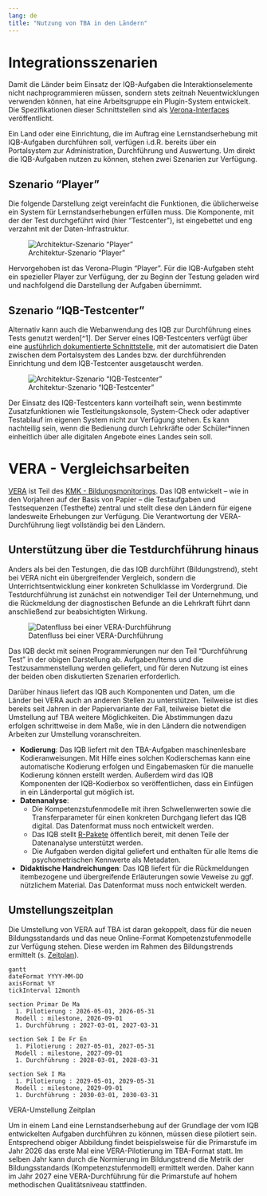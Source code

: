 ```yaml
---
lang: de
title: "Nutzung von TBA in den Ländern"
---
```


# Integrationsszenarien

Damit die Länder beim Einsatz der IQB-Aufgaben die Interaktionselemente nicht nachprogrammieren müssen, sondern stets zeitnah Neuentwicklungen verwenden können, hat eine Arbeitsgruppe ein Plugin-System entwickelt. Die Spezifikationen dieser Schnittstellen sind als [Verona-Interfaces](https://verona-interfaces.github.io) veröffentlicht.

Ein Land oder eine Einrichtung, die im Auftrag eine Lernstandserhebung mit IQB-Aufgaben durchführen soll, verfügen i.d.R. bereits über ein Portalsystem zur Administration, Durchführung und Auswertung. Um direkt die IQB-Aufgaben nutzen zu können, stehen zwei Szenarien zur Verfügung.

## Szenario "Player"

Die folgende Darstellung zeigt vereinfacht die Funktionen, die üblicherweise ein System für Lernstandserhebungen erfüllen muss. Die Komponente, mit der der Test durchgeführt wird (hier "Testcenter"), ist eingebettet und eng verzahnt mit der Daten-Infrastruktur.

![Architektur-Szenario "Player"](assets/Architektur_Player-Szenario.png){#fig-player}

Hervorgehoben ist das Verona-Plugin "Player". Für die IQB-Aufgaben steht ein spezieller Player zur Verfügung, der zu Beginn der Testung geladen wird und nachfolgend die Darstellung der Aufgaben übernimmt.

## Szenario "IQB-Testcenter"

Alternativ kann auch die Webanwendung des IQB zur Durchführung eines Tests genutzt werden[^1]. Der Server eines IQB-Testcenters verfügt über eine [ausführlich dokumentierte Schnittstelle](https://pages.cms.hu-berlin.de/iqb/testcenter/dist/api/index.html), mit der automatisiert die Daten zwischen dem Portalsystem des Landes bzw. der durchführenden Einrichtung und dem IQB-Testcenter ausgetauscht werden.

![Architektur-Szenario "IQB-Testcenter"](assets/Architektur_TC-Szenario.png){#fig-tc}

Der Einsatz des IQB-Testcenters kann vorteilhaft sein, wenn bestimmte Zusatzfunktionen wie Testleitungskonsole, System-Check oder adaptiver Testablauf im eigenen System nicht zur Verfügung stehen. Es kann nachteilig sein, wenn die Bedienung durch Lehrkräfte oder Schüler\*innen einheitlich über alle digitalen Angebote eines Landes sein soll.

# VERA - Vergleichsarbeiten

[VERA](https://www.iqb.hu-berlin.de/vera/) ist Teil des [KMK - Bildungsmonitorings](https://www.kmk.org/themen/qualitaetssicherung-in-schulen/bildungsmonitoring/). Das IQB entwickelt -- wie in den Vorjahren auf der Basis von Papier -- die Testaufgaben und Testsequenzen (Testhefte) zentral und stellt diese den Ländern für eigene landesweite Erhebungen zur Verfügung. Die Verantwortung der VERA-Durchführung liegt vollständig bei den Ländern.

## Unterstützung über die Testdurchführung hinaus

Anders als bei den Testungen, die das IQB durchführt (Bildungstrend), steht bei VERA nicht ein übergreifender Vergleich, sondern die Unterrichtsentwicklung einer konkreten Schulklasse im Vordergrund. Die Testdurchführung ist zunächst ein notwendiger Teil der Unternehmung, und die Rückmeldung der diagnostischen Befunde an die Lehrkraft führt dann anschließend zur beabsichtigten Wirkung.

![Datenfluss bei einer VERA-Durchführung](assets/data-flow-vera.jpg){#fig-vera-data-flow}

Das IQB deckt mit seinen Programmierungen nur den Teil "Durchführung Test" in der obigen Darstellung ab. Aufgaben/Items und die Testzusammenstellung werden geliefert, und für deren Nutzung ist eines der beiden oben diskutierten Szenarien erforderlich.

Darüber hinaus liefert das IQB auch Komponenten und Daten, um die Länder bei VERA auch an anderen Stellen zu unterstützen. Teilweise ist dies bereits seit Jahren in der Papiervariante der Fall, teilweise bietet die Umstellung auf TBA weitere Möglichkeiten. Die Abstimmungen dazu erfolgen schrittweise in dem Maße, wie in den Ländern die notwendigen Arbeiten zur Umstellung voranschreiten.

* **Kodierung**: Das IQB liefert mit den TBA-Aufgaben maschinenlesbare Kodieranweisungen. Mit Hilfe eines solchen Kodierschemas kann eine automatische Kodierung erfolgen und Eingabemasken für die manuelle Kodierung können erstellt werden. Außerdem wird das IQB Komponenten der IQB-Kodierbox so veröffentlichen, dass ein Einfügen in ein Länderportal gut möglich ist.
* **Datenanalyse**:
  + Die Kompetenzstufenmodelle mit ihren Schwellenwerten sowie die Transferparameter für einen konkreten Durchgang liefert das IQB digital. Das Datenformat muss noch entwickelt werden.
  + Das IQB stellt [R-Pakete](https://iqb-research.github.io/IQB-Methods/) öffentlich bereit, mit denen Teile der Datenanalyse unterstützt werden.
  + Die Aufgaben werden digital geliefert und enthalten für alle Items die psychometrischen Kennwerte als Metadaten.
* **Didaktische Handreichungen**: Das IQB liefert für die Rückmeldungen itembezogene und übergreifende Erläuterungen sowie Veweise zu ggf. nützlichem Material. Das Datenformat muss noch entwickelt werden.

## Umstellungszeitplan

Die Umstellung von VERA auf TBA ist daran gekoppelt, dass für die neuen Bildungsstandards und das neue Online-Format Kompetenzstufenmodelle zur Verfügung stehen. Diese werden im Rahmen des Bildungstrends ermittelt (s. [Zeitplan](bt.qmd#fig-bt-timeline)).

:::{#fig-vera-timeline}
```mermaid
gantt
dateFormat YYYY-MM-DD
axisFormat %Y
tickInterval 12month

section Primar De Ma
  1. Pilotierung : 2026-05-01, 2026-05-31
  Modell : milestone, 2026-09-01
  1. Durchführung : 2027-03-01, 2027-03-31

section Sek I De Fr En
  1. Pilotierung : 2027-05-01, 2027-05-31
  Modell : milestone, 2027-09-01
  1. Durchführung : 2028-03-01, 2028-03-31

section Sek I Ma
  1. Pilotierung : 2029-05-01, 2029-05-31
  Modell : milestone, 2029-09-01
  1. Durchführung : 2030-03-01, 2030-03-31
```
VERA-Umstellung Zeitplan
:::

Um in einem Land eine Lernstandserhebung auf der Grundlage der vom IQB entwickelten Aufgaben durchführen zu können, müssen diese pilotiert sein. Entsprechend obiger Abbildung findet beispielsweise für die Primarstufe im Jahr 2026 das erste Mal eine VERA-Pilotierung im TBA-Format statt. Im selben Jahr kann durch die Normierung im Bildungstrend die Metrik der Bildungsstandards (Kompetenzstufenmodell) ermittelt werden. Daher kann im Jahr 2027 eine VERA-Durchführung für die Primarstufe auf hohem methodischen Qualitätsniveau stattfinden.
